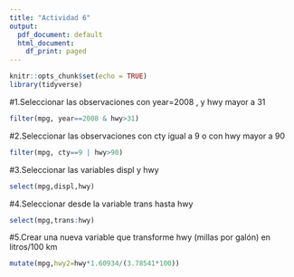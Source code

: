 ```yaml
---
title: "Actividad 6"
output:
  pdf_document: default
  html_document:
    df_print: paged
---
```


```r
knitr::opts_chunk$set(echo = TRUE)
library(tidyverse)
```

#1.Seleccionar las observaciones con year=2008 , y hwy mayor a 31
```r
filter(mpg, year==2008 & hwy>31)
```
#2.Seleccionar las observaciones con cty igual a 9 o con hwy mayor a 90
```r
filter(mpg, cty==9 | hwy>90)
```
#3.Seleccionar las variables displ y hwy
```r
select(mpg,displ,hwy)
```
#4.Seleccionar desde la variable trans hasta hwy
```r
select(mpg,trans:hwy)
```
#5.Crear una nueva variable que transforme hwy (millas por galón) en litros/100 km 
```r
mutate(mpg,hwy2=hwy*1.60934/(3.78541*100))
```

